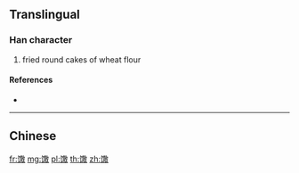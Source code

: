 {{character info/new}}
{{also|糤|饊}}
==Translingual==

===Han character===
{{Han char|rn=184|rad=饣|as=12|sn=15|four=|canj=NVTBK}}

# fried round cakes of wheat flour

====References====
* {{Han ref|kx=1427.311|hdz=74473.060|uh=9993|ud=39315}}

----

==Chinese==
{{zh-see|饊}}

[[fr:馓]]
[[mg:馓]]
[[pl:馓]]
[[th:馓]]
[[zh:馓]]